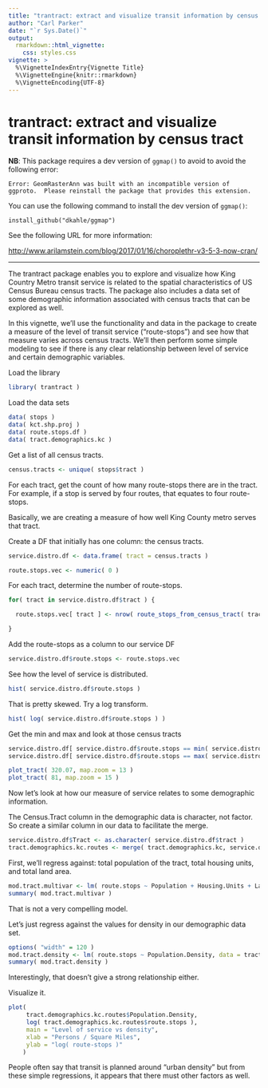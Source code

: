 ```yaml
---
title: "trantract: extract and visualize transit information by census tract"
author: "Carl Parker"
date: "`r Sys.Date()`"
output: 
  rmarkdown::html_vignette:
    css: styles.css
vignette: >
  %\VignetteIndexEntry{Vignette Title}
  %\VignetteEngine{knitr::rmarkdown}
  %\VignetteEncoding{UTF-8}
---
```


# trantract: extract and visualize transit information by census tract #

**NB**: This package requires a dev version of `ggmap()` to avoid to avoid
the following error:

    Error: GeomRasterAnn was built with an incompatible version of
    ggproto.  Please reinstall the package that provides this extension.

You can use the following command to install the dev version of
`ggmap()`:

    install_github("dkahle/ggmap")

See the following URL for more information:

  <http://www.arilamstein.com/blog/2017/01/16/choroplethr-v3-5-3-now-cran/>

---

The trantract package enables you to explore and visualize how King
Country Metro transit service is related to the spatial characteristics
of US Census Bureau census tracts. The package also includes a data set
of some demographic information associated with census tracts that can
be explored as well.

In this vignette, we'll use the functionality and data in the package to
create a measure of the level of transit service ("route-stops") and see
how that measure varies across census tracts. We'll then perform some
simple modeling to see if there is any clear relationship between level
of service and certain demographic variables.

Load the library


```r
library( trantract )
```

Load the data sets

```r
data( stops )
data( kct.shp.proj )
data( route.stops.df )
data( tract.demographics.kc )
```

Get a list of all census tracts.
 
```r
census.tracts <- unique( stops$tract )
```

For each tract, get the count of how many route-stops there are in the
tract. For example, if a stop is served by four routes, that equates
to four route-stops.

Basically, we are creating a measure of how well King County metro
serves that tract.

Create a DF that initially has one column: the census tracts.

```r
service.distro.df <- data.frame( tract = census.tracts )

route.stops.vec <- numeric( 0 )
```

For each tract, determine the number of route-stops.

```r
for( tract in service.distro.df$tract ) {

  route.stops.vec[ tract ] <- nrow( route_stops_from_census_tract( tract ) )

}
```

Add the route-stops as a column to our service DF

```r
service.distro.df$route.stops <- route.stops.vec
```

See how the level of service is distributed.

```r
hist( service.distro.df$route.stops ) 
```

That is pretty skewed. Try a log transform.

```r
hist( log( service.distro.df$route.stops ) ) 
```

Get the min and max and look at those census tracts

```r
service.distro.df[ service.distro.df$route.stops == min( service.distro.df$route.stops ), ]
service.distro.df[ service.distro.df$route.stops == max( service.distro.df$route.stops ), ]

plot_tract( 320.07, map.zoom = 13 )
plot_tract( 81, map.zoom = 15 )
```

Now let's look at how our measure of service relates to some demographic
information.

The Census.Tract column in the demographic data is character, not
factor. So create a similar column in our data to facilitate the
merge.

```r
service.distro.df$Tract <- as.character( service.distro.df$tract )
tract.demographics.kc.routes <- merge( tract.demographics.kc, service.distro.df )  
```

First, we'll regress against: total population of the tract, total
housing units, and total land area.

```r
mod.tract.multivar <- lm( route.stops ~ Population + Housing.Units + Land.Area, data = tract.demographics.kc.routes )
summary( mod.tract.multivar )
```

That is not a very compelling model.

Let's just regress against the values for density in our demographic
data set.

```r
options( "width" = 120 )
mod.tract.density <- lm( route.stops ~ Population.Density, data = tract.demographics.kc.routes )
summary( mod.tract.density )
```

Interestingly, that doesn't give a strong relationship either. 

Visualize it.

```r
plot( 
     tract.demographics.kc.routes$Population.Density, 
     log( tract.demographics.kc.routes$route.stops ), 
     main = "Level of service vs density",
     xlab = "Persons / Square Miles",
     ylab = "log( route-stops )"
    )
```

People often say that transit is planned around "urban density" but from
these simple regressions, it appears that there must other factors as
well.


